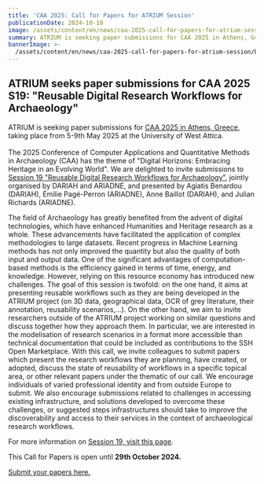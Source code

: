 ```yaml
---
title: 'CAA 2025: Call for Papers for ATRIUM Session'
publicationDate: 2024-10-10
image: /assets/content/en/news/caa-2025-call-for-papers-for-atrium-session/image.jpeg
summary: ATRIUM is seeking paper submissions for CAA 2025 in Athens, Greece.
bannerImage: >-
  /assets/content/en/news/caa-2025-call-for-papers-for-atrium-session/bannerImage.jpg
---
```

## ATRIUM seeks paper submissions for CAA 2025 S19: "Reusable Digital Research Workflows for Archaeology"

ATRIUM is seeking paper submissions for [CAA 2025 in Athens, Greece](https://2025.caaconference.org/call-for-papers/), taking place from 5-9th May 2025 at the University of West Attica. \
\
The 2025 Conference of Computer Applications and Quantitative Methods in Archaeology (CAA) has the theme of "Digital Horizons: Embracing Heritage in an Evolving World". We are delighted to invite submissions to [Session 19 "Reusable Digital Research Workflows for Archaeology"](https://2025.caaconference.org/call-for-papers/session-list/#S19), jointly organised by DARIAH and ARIADNE, and presented by Agiatis Benardou (DARIAH), Émilie Pagé-Perron (ARIADNE), Anne Baillot (DARIAH), and Julian Richards (ARIADNE).

The field of Archaeology has greatly benefited from the advent of digital technologies, which have enhanced Humanities and Heritage research as a whole. These advancements have facilitated the application of complex methodologies to large datasets. Recent progress in Machine Learning methods has not only improved the quantity but also the quality of both input and output data. One of the significant advantages of computation-based methods is the efficiency gained in terms of time, energy, and knowledge. However, relying on this resource economy has introduced new challenges. The goal of this session is twofold: on the one hand, it aims at presenting reusable workflows such as they are being developed in the ATRIUM project (on 3D data, geographical data, OCR of grey literature, their annotation, reusability scenarios,…). On the other hand, we aim to invite researchers outside of the ATRIUM project working on similar questions and discuss together how they approach them. In particular, we are interested in the modelisation of research scenarios in a format more accessible than technical documentation that could be included as contributions to the SSH Open Marketplace. With this call, we invite colleagues to submit papers which present the research workflows they are planning, have created, or adopted, discuss the state of reusability of workflows in a specific topical area, or other relevant papers under the thematic of our call. We encourage individuals of varied professional identity and from outside Europe to submit. We also encourage submissions related to challenges in accessing existing infrastructure, and solutions developed to overcome these challenges, or suggested steps infrastructures should take to improve the discoverability and access to their services in the context of archaeological research workflows.

For more information on [Session 19, visit this page](\[https://buff.ly/3NfU97X]\(https://buff.ly/3NfU97X\)).

This Call for Papers is open until **29th October 2024.**

[Submit your papers here.](\[https://buff.ly/487k77e]\(https://buff.ly/487k77e\))

<Figure src="/assets/content/en/news/caa-2025-call-for-papers-for-atrium-session/atrium-caa-call-for-papers.jpg" alignment="stretch">

</Figure>
